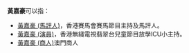 '''黃嘉豪'''可以指：
*[[黃嘉豪_(馬評人)|黃嘉豪 (馬評人)]]，香港賽馬會賽馬節目主持及馬評人。
*[[黃嘉豪_(演員)|黃嘉豪 (演員)]]，香港無綫電視翡翠台兒童節目放學ICU小主持。
*[[黃嘉豪_(商人)|黃嘉豪 (商人)]]澳門商人
{{disambig|J嘉豪|cat=三字黄姓人名消歧义}}